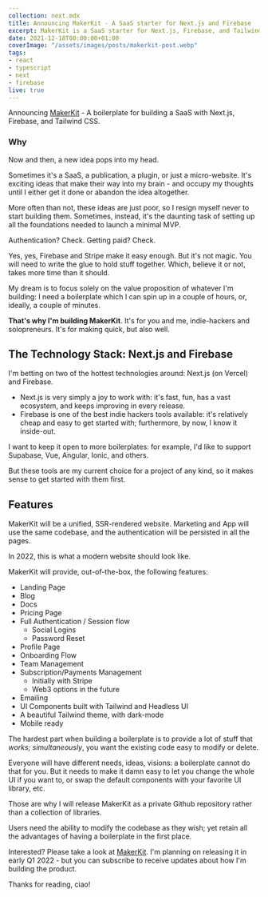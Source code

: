 ```yaml
---
collection: next.mdx
title: Announcing MakerKit - A SaaS starter for Next.js and Firebase
excerpt: MakerKit is a SaaS starter for Next.js, Firebase, and Tailwind CSS. It comes with authentication, organizations, payments with Stripe, a blog and documentation generators, and much more.
date: 2021-12-18T00:00:00+01:00
coverImage: "/assets/images/posts/makerkit-post.webp"
tags:
- react
- typescript
- next
- firebase
live: true
---
```


Announcing [MakerKit](https://makerkit.dev) - A boilerplate for building a SaaS with Next.js, Firebase, and Tailwind CSS.

### Why

Now and then, a new idea pops into my head. 

Sometimes it's a SaaS, a publication, a plugin, or just a micro-website. It's exciting ideas that make their way into my brain - and occupy my thoughts until I either get it done or abandon the idea altogether.   
  
More often than not, these ideas are just poor, so I resign myself never to start building them. Sometimes, instead, it's the daunting task of setting up all the foundations needed to launch a minimal MVP. 

Authentication? Check. Getting paid? Check.

Yes, yes, Firebase and Stripe make it easy enough. But it's not magic. You will need to write the glue to hold stuff together. Which, believe it or not, takes more time than it should.

My dream is to focus solely on the value proposition of whatever I'm building: I need a boilerplate which I can spin up in a couple of hours, or, ideally, a couple of minutes.

**That's why I'm building MakerKit**. It's for you and me, indie-hackers and solopreneurs. It's for making quick, but also well. 

## The Technology Stack: Next.js and Firebase

I'm betting on two of the hottest technologies around: Next.js (on Vercel) and Firebase. 

* Next.js is very simply a joy to work with: it's fast, fun, has a vast ecosystem, and keeps improving in every release.
* Firebase is one of the best indie hackers tools available: it's relatively cheap and easy to get started with; furthermore, by now, I know it inside-out.

I want to keep it open to more boilerplates: for example, I'd like to support Supabase, Vue, Angular, Ionic, and others.

But these tools are my current choice for a project of any kind, so it makes sense to get started with them first.

## Features

MakerKit will be a unified, SSR-rendered website. Marketing and App will use the same codebase, and the authentication will be persisted in all the pages. 

In 2022, this is what a modern website should look like.

MakerKit will provide, out-of-the-box, the following features:

* Landing Page
* Blog
* Docs
* Pricing Page
* Full Authentication / Session flow
  * Social Logins
  * Password Reset
* Profile Page
* Onboarding Flow
* Team Management
* Subscription/Payments Management
  * Initially with Stripe
  * Web3 options in the future
* Emailing
* UI Components built with Tailwind and Headless UI
* A beautiful Tailwind theme, with dark-mode
* Mobile ready

The hardest part when building a boilerplate is to provide a lot of stuff that _works; simultaneously_, you want the existing code easy to modify or delete.

Everyone will have different needs, ideas, visions: a boilerplate cannot do that for you. But it needs to make it damn easy to let you change the whole UI if you want to, or swap the default components with your favorite UI library, etc.

Those are why I will release MakerKit as a private Github repository rather than a collection of libraries.

Users need the ability to modify the codebase as they wish; yet retain all the advantages of having a boilerplate in the first place.

Interested? Please take a look at [MakerKit](https://makerkit.dev). I'm planning on releasing it in early Q1 2022 - but you can subscribe to receive updates about how I'm building the product.

Thanks for reading, ciao!